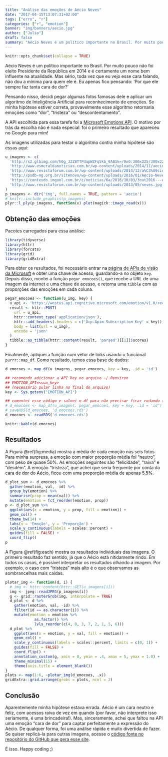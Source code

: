 ```yaml
---
title: "Análise das emoções de Aécio Neves"
date: "2017-04-15T13:07:31+02:00"
tags: ["erro", "r"]
categories: ["r", "emotion"]
banner: "img/banners/aecio.jpg"
author: ["Julio"]
draft: false
summary: "Aécio Neves é um político importante no Brasil. Por muito pouco não foi eleito Presidente da República em 2014 e é certamente um nome bem influente na atualidade. Mas sério, toda vez que eu vejo esse cara falando, não dou a mínima para quem ele é. Eu apenas fico pensando: 'Por quê ele sempre faz tanta cara de dor?'"
---
```


```r
knitr::opts_chunk$set(collapse = TRUE)
```

Aécio Neves é um político importante no Brasil. Por muito pouco não foi eleito Presidente da República em 2014 e é certamente um nome bem influente na atualidade. Mas sério, toda vez que eu vejo esse cara falando, não dou a mínima para quem ele é. Eu apenas fico pensando: 'Por que ele sempre faz tanta cara de dor?'

Pensando nisso, decidi pegar algumas fotos famosas dele e aplicar um algoritmo de Inteligência Artificial para reconhecimento de emoções. Se minha hipótese estiver correta, provavelmente esse algoritmo retornaria emoções como "dor", "tristeza" ou "descontentamento". 

A API escolhida para essa tarefa foi a [Microsoft Emotions API](https://www.microsoft.com/cognitive-services/en-us/emotion-api). O motivo por trás da escolha não é nada especial: foi o primeiro resultado que apareceu no Google para mim!

As imagens utilizadas para testar o algoritmo contra minha hipótese são essas aqui:

```r
u_imagens <- c(
  'http://s2.glbimg.com/h0g_J2Z8TTPdapWZFq5kb_9A81k=/0x0:300x225/300x225/s.glbimg.com/jo/g1/f/original/2014/05/30/aecio.jpg',
  'http://www.esmeraldanoticias.com.br/wp-content/uploads/2014/11/aecio-neves.jpg',
  'http://www.revistaforum.com.br/wp-content/uploads/2014/12/a%C3%A9cio-neves-viomundo.jpg',
  'http://psdb-mg.org.br/sitenovo/wp-content/uploads/2016/01/Aecio-Neves-entrevista-.jpg',
  'https://conteudo.imguol.com.br/c/noticias/6a/2016/10/03/3out2016---em-belo-horizonte-mg-o-presidente-nacional-do-psdb-e-senador-aecio-neves-faz-um-balanco-do-desempenho-do-partido-no-primeiro-turno-das-eleicoes-municipais-de-2016-aecio-se-disse-a-favor-de-1475526309974_615x300.jpg',
  'http://www.revistaforum.com.br/wp-content/uploads/2013/05/neves.jpg'
)
p_imagens <- dir('img', full.names = TRUE, pattern = 'aecio')
# knitr::include_graphics(p_imagens)
plyr::l_ply(p_imagens, function(x) plot(magick::image_read(x)))
```

## Obtenção das emoções

Pacotes carregados para essa análise:

```r
library(tidyverse)
library(httr)
library(forcats)
library(grid)
library(gridExtra)
```

Para obter os resultados, foi necessário entrar na [página de APIs de visão da Microsoft](https://www.microsoft.com/cognitive-services/en-us/emotion-api) e obter uma chave de acesso, guardando-a no objeto `key`. Depois disso, montei a função `pegar_emocoes()`, que recebe a URL de uma imagem da internet e uma chave de acesso, e retorna uma `tibble` com as proporções das emoções em cada coluna.

```r
pegar_emocoes <- function(u_img, key) {
  u_api <- 'https://westus.api.cognitive.microsoft.com/emotion/v1.0/recognize'
  result <- httr::POST(
    url = u_api,
    httr::content_type('application/json'), 
    httr::add_headers(.headers = c('Ocp-Apim-Subscription-Key' = key)),
    body = list(url = u_img),
    encode = 'json'
  )
  tibble::as_tibble(httr::content(result, 'parsed')[[1]]$scores)
}
```

Finalmente, apliquei a função num vetor de links usando o funcional `purrr::map_df`. Como resultado, temos essa base de dados:

```r
d_emocoes <- map_df(u_imagens, pegar_emocoes, key = key, .id = 'id')
```

```r
## recomendo adicionar a API key no arquivo ~/.Renviron
## EMOTION_API=<sua_key>
## (necessário pular linha no final do arquivo)
key <- Sys.getenv('EMOTION_API')

## comentei esse código e salvei o df para não precisar ficar rodando toda vez.
# d_emocoes <- map_df(u_imagens, pegar_emocoes, key = key, .id = 'id')
# saveRDS(d_emocoes, 'd_emocoes.rds')
d_emocoes <- readRDS('d_emocoes.rds')
```

```r
knitr::kable(d_emocoes)
```

## Resultados

A Figura \@ref(fig:media) mostra a média de cada emoção nas seis fotos. Para minha surpresa, a emoção com maior proporção média foi "neutro", com peso de quase 50%. As emoções seguintes são "felicidade", "raiva" e "desdém". A emoção "tristeza", que achei que seria frequente por conta da cara de dor do Aécio, ficou com uma proporção média de apenas 5,5%.

```r
d_plot_sum <- d_emocoes %>% 
  gather(emotion, val, -id) %>% 
  group_by(emotion) %>% 
  summarise(prop = mean(val)) %>% 
  mutate(emotion = fct_reorder(emotion, prop))
p <- d_plot_sum %>% 
  ggplot(aes(x = emotion, y = prop, fill = emotion)) +
  geom_col() +
  theme_bw(14) +
  labs(x = 'Emoção', y = 'Proporção') +
  scale_y_continuous(labels = scales::percent) +
  guides(fill = FALSE) +
  coord_flip()
p
```

A Figura \@ref(fig:each) mostra os resultados individuais das imagens. O primeiro resultado faz sentido, já que o Aécio está nitidamente rindo. Em todos os casos, é possível interpretar os resultados olhando a imagem. Por exemplo, o caso com "tristeza" mais alto é o que observamos as sombrancelhas mais caídas.

```r
plotar_img <- function(d, i) {
  # img <- httr::content(httr::GET(u_imagens[i]))
  img <- jpeg::readJPEG(p_imagens[i])
  g <- grid::rasterGrob(img, interpolate = TRUE)
  d_plot <- d %>% 
    gather(emotion, val, -id) %>% 
    filter(id == as.character(i)) %>% 
    mutate(emotion = emotion %>%
             as.factor() %>% 
             lvls_reorder(c(4, 8, 3, 7, 2, 1, 5, 6)))
  d_plot %>% 
    ggplot(aes(x = emotion, y = val, fill = emotion)) +
    geom_col() +
    scale_y_continuous(labels = scales::percent, limits = c(0, 1)) +
    guides(fill = FALSE) +
    coord_flip() +
    annotation_custom(g, xmin = 0, ymin = .4, xmax = 5, ymax = 1.0) +
    theme_minimal(15) +
    theme(axis.title = element_blank())
}
plots <- map(1:6, ~plotar_img(d_emocoes, .x))
gridExtra::grid.arrange(grobs = plots, ncol = 2)
```

## Conclusão

Aparentemente minha hipótese estava errada. Aécio é um cara neutro e feliz, com acessos raiva de vez em quando (por favor, não interprete isso seriamente, é uma brincadeira!). Mas, sinceramente, achei que faltou na API uma emoção "cara de dor" para captar perfeitamente a expressão do Aécio. De qualquer forma, foi uma análise rápida e muito divertida de fazer. Se quiser replicá-la para outras imagens, acesse o [código fonte no repositório do GitHub que gera esse site](https://github.com/curso-r/site).

É isso. Happy coding ;)
